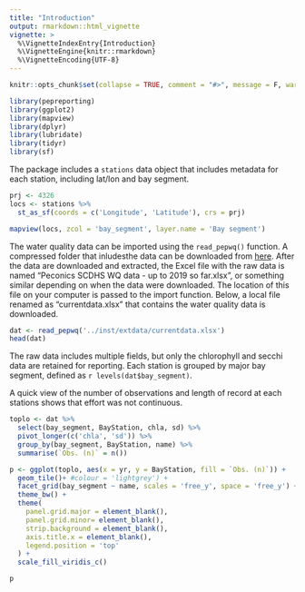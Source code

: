 ```yaml
---
title: "Introduction"
output: rmarkdown::html_vignette
vignette: >
  %\VignetteIndexEntry{Introduction}
  %\VignetteEngine{knitr::rmarkdown}
  %\VignetteEncoding{UTF-8}
---
```


```r
knitr::opts_chunk$set(collapse = TRUE, comment = "#>", message = F, warning = F)

library(pepreporting)
library(ggplot2)
library(mapview)
library(dplyr)
library(lubridate)
library(tidyr)
library(sf)
```


The package includes a `stations` data object that includes metadata for each station, including lat/lon and bay segment.  

```r
prj <- 4326
locs <- stations %>% 
  st_as_sf(coords = c('Longitude', 'Latitude'), crs = prj)

mapview(locs, zcol = 'bay_segment', layer.name = 'Bay segment')            
```

The water quality data can be imported using the `read_pepwq()` function.  A compressed folder that inludesthe data can be downloaded from [here](https://gisportal.suffolkcountyny.gov/gis/home/item.html?id=8107f192ffac406380b6d61d3d3dbf7d).  After the data are downloaded and extracted, the Excel file with the raw data is named "Peconics SCDHS WQ data - up to 2019 so far.xlsx", or something similar depending on when the data were downloaded.  The location of this file on your computer is passed to the import function. Below, a local file renamed as "currentdata.xlsx" that contains the water quality data is downloaded. 

```r
dat <- read_pepwq('../inst/extdata/currentdata.xlsx')
head(dat)
```

The raw data includes multiple fields, but only the chlorophyll and secchi data are retained for reporting.  Each station is grouped by major bay segment, defined as `r levels(dat$bay_segment)`. 

A quick view of the number of observations and length of record at each stations shows that effort was not continuous. 

```r
toplo <- dat %>% 
  select(bay_segment, BayStation, chla, sd) %>% 
  pivot_longer(c('chla', 'sd')) %>% 
  group_by(bay_segment, BayStation, name) %>% 
  summarise(`Obs. (n)` = n())

p <- ggplot(toplo, aes(x = yr, y = BayStation, fill = `Obs. (n)`)) + 
  geom_tile()+ #colour = 'lightgrey') + 
  facet_grid(bay_segment ~ name, scales = 'free_y', space = 'free_y') + 
  theme_bw() + 
  theme(
    panel.grid.major = element_blank(), 
    panel.grid.minor= element_blank(),
    strip.background = element_blank(), 
    axis.title.x = element_blank(), 
    legend.position = 'top'
  ) + 
  scale_fill_viridis_c()

p
```

